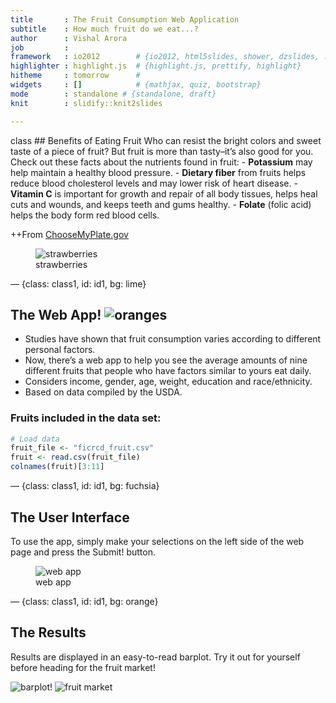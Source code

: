 ```yaml
---
title       : The Fruit Consumption Web Application
subtitle    : How much fruit do we eat...?
author      : Vishal Arora
job         : 
framework   : io2012        # {io2012, html5slides, shower, dzslides, ...}
highlighter : highlight.js  # {highlight.js, prettify, highlight}
hitheme     : tomorrow      # 
widgets     : []            # {mathjax, quiz, bootstrap}
mode        : standalone # {standalone, draft}
knit        : slidify::knit2slides

--- 
```


{class: class1, id: id1, bg: yellow}
## Benefits of Eating Fruit
Who can resist the bright colors and sweet taste of a piece of fruit?
But fruit is more than tasty--it's also good for you. Check out these facts about the nutrients found in fruit:
- **Potassium** may help maintain a healthy blood pressure.
- **Dietary fiber** from fruits helps reduce blood cholesterol levels and may lower risk of heart disease. 
- **Vitamin C** is important for growth and repair of all body tissues, helps heal cuts and wounds, and keeps teeth and gums healthy.
- **Folate** (folic acid) helps the body form red blood cells. 
<p>++From [ChooseMyPlate.gov](http://www.choosemyplate.gov/food-groups/fruits-why.html)</p>
![strawberries](assets/img/strawberries.jpg)

--- {class: class1, id: id1, bg: lime}

## The Web App!  ![oranges](assets/img/oranges.jpg) 
- Studies have shown that fruit consumption varies according to different personal factors.
- Now, there's a web app to help you see the average amounts of nine different fruits that people who have factors similar to yours eat daily.
- Considers income, gender, age, weight, education and race/ethnicity.
- Based on data compiled by the USDA.

### Fruits included in the data set:
```r
# Load data
fruit_file <- "ficrcd_fruit.csv"
fruit <- read.csv(fruit_file)
colnames(fruit)[3:11]
```

--- {class: class1, id: id1, bg: fuchsia}

## The User Interface

To use the app, simply make your selections on the left side of the web page and press the Submit! button.

![web app](assets/img/appsnap.jpg) 

--- {class: class1, id: id1, bg: orange}

## The Results

Results are displayed in an easy-to-read barplot. Try it out for yourself before heading for the fruit market!

![barplot](assets/img/results.jpg)!   ![fruit market](assets/img/fruit_market.jpg)

